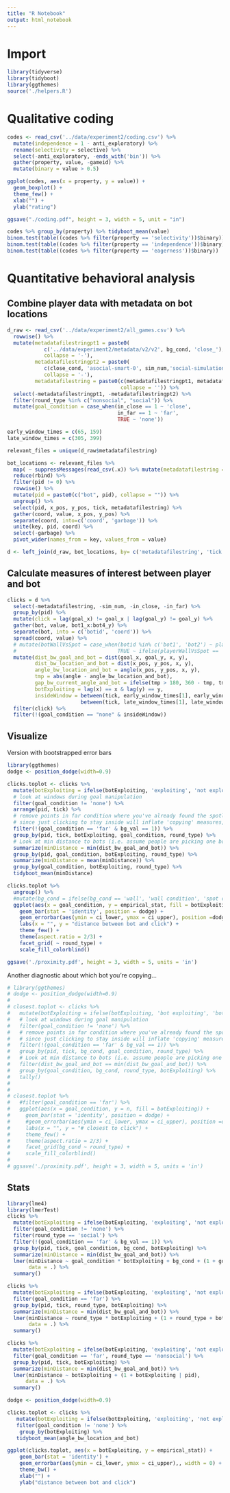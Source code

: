 ```yaml
---
title: "R Notebook"
output: html_notebook
---
```


# Import 

```r
library(tidyverse)
library(tidyboot)
library(ggthemes)
source('./helpers.R')
```

# Qualitative coding

```r
codes <- read_csv('../data/experiment2/coding.csv') %>%
  mutate(independence = 1 - anti_exploratory) %>%
  rename(selectivity = selective) %>%
  select(-anti_exploratory, -ends_with('bin')) %>%
  gather(property, value, -gameid) %>%
  mutate(binary = value > 0.5)

ggplot(codes, aes(x = property, y = value)) +
  geom_boxplot() +
  theme_few() +
  xlab("") +
  ylab("rating")

ggsave("./coding.pdf", height = 3, width = 5, unit = "in")
```

```r
codes %>% group_by(property) %>% tidyboot_mean(value)
binom.test(table((codes %>% filter(property == 'selectivity'))$binary))
binom.test(table((codes %>% filter(property == 'independence'))$binary))
binom.test(table((codes %>% filter(property == 'eagerness'))$binary))
```

# Quantitative behavioral analysis

## Combine player data with metadata on bot locations

```r
d_raw <- read_csv('../data/experiment2/all_games.csv') %>%
  rowwise() %>%
  mutate(metadatafilestringpt1 = paste0(
            c('../data/experiment2/metadata/v2/v2', bg_cond, 'close_'), 
            collapse = '-'), 
         metadatafilestringpt2 = paste0(
            c(close_cond, 'asocial-smart-0', sim_num,'social-simulation.csv'),
            collapse = '-'),
         metadatafilestring = paste0(c(metadatafilestringpt1, metadatafilestringpt2),
                                     collapse = '')) %>%
  select(-metadatafilestringpt1, -metadatafilestringpt2) %>%
  filter(round_type %in% c("nonsocial", "social")) %>%
  mutate(goal_condition = case_when(in_close == 1 ~ 'close',
                                    in_far == 1 ~ 'far',
                                    TRUE ~ 'none'))

early_window_times = c(65, 159)
late_window_times = c(305, 399)
```

```r
relevant_files = unique(d_raw$metadatafilestring)

bot_locations <- relevant_files %>% 
  map( ~ suppressMessages(read_csv(.x)) %>% mutate(metadatafilestring = .x)) %>% 
  reduce(rbind) %>%
  filter(pid != 0) %>%
  rowwise() %>%
  mutate(pid = paste0(c("bot", pid), collapse = "")) %>%
  ungroup() %>%
  select(pid, x_pos, y_pos, tick, metadatafilestring) %>%
  gather(coord, value, x_pos, y_pos) %>% 
  separate(coord, into=c('coord', 'garbage')) %>%
  unite(key, pid, coord) %>% 
  select(-garbage) %>% 
  pivot_wider(names_from = key, values_from = value) 

d <- left_join(d_raw, bot_locations, by= c('metadatafilestring', 'tick')) 
```

## Calculate measures of interest between player and bot

```r
clicks = d %>% 
  select(-metadatafilestring, -sim_num, -in_close, -in_far) %>%
  group_by(pid) %>%
  mutate(click = lag(goal_x) != goal_x | lag(goal_y) != goal_y) %>%
  gather(bot, value, bot1_x:bot4_y) %>%
  separate(bot, into = c('botid', 'coord')) %>%
  spread(coord, value) %>%
  # mutate(botWallVsSpot = case_when(botid %in% c('bot1', 'bot2') ~ playerWallVsSpot,
  #                                 TRUE ~ ifelse(playerWallVsSpot == 'wall', 'spot', 'wall'))) %>%
  mutate(dist_bw_goal_and_bot = dist(goal_x, goal_y, x, y),
         dist_bw_location_and_bot = dist(x_pos, y_pos, x, y),
         angle_bw_location_and_bot = angle(x_pos, y_pos, x, y),
         tmp = abs(angle - angle_bw_location_and_bot),
         gap_bw_current_angle_and_bot = ifelse(tmp > 180, 360 - tmp, tmp),
         botExploiting = lag(x) == x & lag(y) == y,
         insideWindow = between(tick, early_window_times[1], early_window_times[2]) |
                        between(tick, late_window_times[1], late_window_times[2])) %>%
  filter(click) %>%
  filter(!(goal_condition == "none" & insideWindow))
```

## Visualize

Version with bootstrapped error bars

```r
library(ggthemes)
dodge <- position_dodge(width=0.9)

clicks.toplot <- clicks %>% 
  mutate(botExploiting = ifelse(botExploiting, 'exploiting', 'not exploiting')) %>%
  # look at windows during goal manipulation
  filter(goal_condition != 'none') %>% 
  arrange(pid, tick) %>%
  # remove points in far condition where you've already found the spotlight
  # since just clicking to stay inside will inflate 'copying' measures, since bots also there
  filter(!(goal_condition == 'far' & bg_val == 1)) %>% 
  group_by(pid, tick, botExploiting, goal_condition, round_type) %>%
  # Look at min distance to bots (i.e. assume people are picking one bot to copy, not clicking in centroid)
  summarize(minDistance = min(dist_bw_goal_and_bot)) %>% 
  group_by(pid, goal_condition, botExploiting, round_type) %>%
  summarize(minDistance = mean(minDistance)) %>% 
  group_by(goal_condition, botExploiting, round_type) %>%
  tidyboot_mean(minDistance) 

clicks.toplot %>%
  ungroup() %>%
  #mutate(bg_cond = ifelse(bg_cond == 'wall', 'wall condition', 'spot condition')) %>%
  ggplot(aes(x = goal_condition, y = empirical_stat, fill = botExploiting)) +
    geom_bar(stat = 'identity', position = dodge) +
    geom_errorbar(aes(ymin = ci_lower, ymax = ci_upper), position =dodge, width = 0) +
    labs(x = "", y = "distance between bot and click") +
    theme_few() +
    theme(aspect.ratio = 2/3) +
    facet_grid( ~ round_type) +
    scale_fill_colorblind()

ggsave('./proximity.pdf', height = 3, width = 5, units = 'in')
```

Another diagnostic about which bot you're copying...

```r
# library(ggthemes)
# dodge <- position_dodge(width=0.9)
# 
# closest.toplot <- clicks %>% 
#   mutate(botExploiting = ifelse(botExploiting, 'bot exploiting', 'bot not exploiting')) %>%
#   # look at windows during goal manipulation
#   filter(goal_condition != 'none') %>% 
#   # remove points in far condition where you've already found the spotlight
#   # since just clicking to stay inside will inflate 'copying' measures, since bots also there
#   filter(!(goal_condition == 'far' & bg_val == 1)) %>% 
#   group_by(pid, tick, bg_cond, goal_condition, round_type) %>%
#   # Look at min distance to bots (i.e. assume people are picking one bot to copy, not clicking in centroid)
#   filter(dist_bw_goal_and_bot == min(dist_bw_goal_and_bot)) %>% 
#   group_by(goal_condition, bg_cond, round_type, botExploiting) %>%
#   tally()
# 
# 
# closest.toplot %>%
#   #filter(goal_condition == 'far') %>%
#   ggplot(aes(x = goal_condition, y = n, fill = botExploiting)) +
#     geom_bar(stat = 'identity', position = dodge) +
#     #geom_errorbar(aes(ymin = ci_lower, ymax = ci_upper), position =dodge, width = 0) +
#     labs(x = "", y = "# closest to click") +
#     theme_few() +
#     theme(aspect.ratio = 2/3) +
#     facet_grid(bg_cond ~ round_type) +
#     scale_fill_colorblind()
# 
# ggsave('./proximity.pdf', height = 3, width = 5, units = 'in')
```

## Stats

```r
library(lme4)
library(lmerTest)
clicks %>%
  mutate(botExploiting = ifelse(botExploiting, 'exploiting', 'not exploiting')) %>%
  filter(goal_condition != 'none') %>%
  filter(round_type == 'social') %>%
  filter(!(goal_condition == 'far' & bg_val == 1)) %>% 
  group_by(pid, tick, goal_condition, bg_cond, botExploiting) %>%
  summarize(minDistance = min(dist_bw_goal_and_bot)) %>%
  lmer(minDistance ~ goal_condition * botExploiting + bg_cond + (1 + goal_condition + botExploiting| pid),
       data = .) %>%
  summary()

clicks %>%
  mutate(botExploiting = ifelse(botExploiting, 'exploiting', 'not exploiting')) %>%
  filter(goal_condition == 'far') %>%
  group_by(pid, tick, round_type, botExploiting) %>%
  summarize(minDistance = min(dist_bw_goal_and_bot)) %>%
  lmer(minDistance ~ round_type * botExploiting + (1 + round_type + botExploiting | pid),
       data = .) %>%
  summary()

clicks %>%
  mutate(botExploiting = ifelse(botExploiting, 'exploiting', 'not exploiting')) %>%
  filter(goal_condition == 'far', round_type == 'nonsocial') %>%
  group_by(pid, tick, botExploiting) %>%
  summarize(minDistance = min(dist_bw_goal_and_bot)) %>%
  lmer(minDistance ~ botExploiting + (1 + botExploiting | pid), 
      data = .) %>%
  summary()

```

```r
dodge <- position_dodge(width=0.9)

clicks.toplot <- clicks %>% 
   mutate(botExploiting = ifelse(botExploiting, 'exploiting', 'not exploiting')) %>%
   filter(goal_condition != 'none') %>% 
    group_by(botExploiting) %>%
   tidyboot_mean(angle_bw_location_and_bot) 

ggplot(clicks.toplot, aes(x = botExploiting, y = empirical_stat)) +
    geom_bar(stat = 'identity') +
    geom_errorbar(aes(ymin = ci_lower, ymax = ci_upper),, width = 0) +
    theme_bw() +
    xlab("") +
    ylab("distance between bot and click") 
```